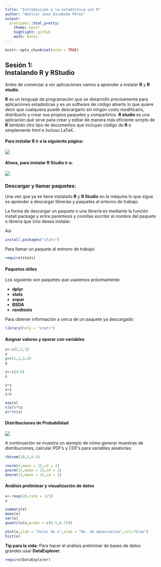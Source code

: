 ---
title: "Introducción a la estadística con R"
author: "Amílcar José Escobedo Pérez"
output:
  prettydoc::html_pretty:
    theme: hpstr
    highlight: github
    math: katex
---

```{r setup, include=FALSE}
knitr::opts_chunk$set(echo = TRUE)
```

 <h2 class="chapterHead"><span class="titlemark">Sesión&#x00A0;1:</span><br /><a 
 id="x1-10001"></a>Instalando R y RStudio</h2>
 
Antes de comenzar a ver aplicaciones vamos a aprender a instalar **R** y **R studio**.


**R** es un lenguaje de programación que se desarrolló precisamente para aplicaciones estadísticas y es un software de código abierto lo que quiere decir que cualquiera puede descargarlo sin ningún costo modificarlo, distribuirlo y crear sus propios paquetes y compartirlos.
**R studio** es una aplicación qué sirve para crear y editar de manera más eficiente scripts de **R** también otro tipo de documentos que incluyan código de **R** o simplemente html e incluso LaTeX.

#### Para instalar **R** ir a la siguiente página:

![](R-site.png)

#### Ahora, para instalar **R Studio** ir a:

![](RStudio-site.png)


### Descargar y llamar paquetes:

Una vez que ya se tiene instalado **R** y **R Studio** en la máquina lo que sigue es aprender a descargar librerías y paquetes al entorno de trabajo.

La forma de descargar un paquete o una librería es mediante la función install package y entre paréntesis y comillas escribir el nombre del paquete o librería que Uno desea instalar.

Asi
```{r,eval=FALSE}
install.packages("stats")
```

Para llamar un paquete al entrono de trabajo:
```{r}
require(stats)
```

#### Paquetes útiles

Los siguiente son paquetes que usaremos próximamente:

* **dplyr**
* **stats**
* **snpar**
* **BSDA**
* **randtests**

Para obtener información a cerca de un paquete ya descargado:
```{r,eval=TRUE}
library(help = "stats")
```

#### Asignar valores y operar con variables

```{r}
x<-c(1,2,3)
x
y=c(1,2,3,4)
y

z<-c(4:6)
z

x*z
x+z
z/x

exp(x)
t(x)%*%z
x%*%t(z)
```

#### Distribuciones de Probabilidad

![](DistriR.png)

A continuación se muestra un ejemplo de cómo generar muestras de distribuciones, calcular PDF's y CDF's para variables aleatorias:

```{r}
rbinom(10,3,0.5)

rnorm(4,mean = 15,sd = 2)
pnorm(15,mean = 15,sd = 2)
dnorm(15,mean = 15,sd = 2)
```


#### Análisis preliminar y visualización de datos

```{r}
x<-rexp(20,rate = 1/5)
x

summary(x)
mean(x)
var(x)
quantile(x,probs = c(0.5,0.75))

plot(x,ylab = "Valor de x",xlab = "No. de observación",col="blue")
hist(x)
```


**Tip para la vida:** Para hacer el análisis preliminar de bases de datos grandes usar **DataExplorer**.
```{r,warning=FALSE,message=FALSE}
require(DataExplorer)
```


